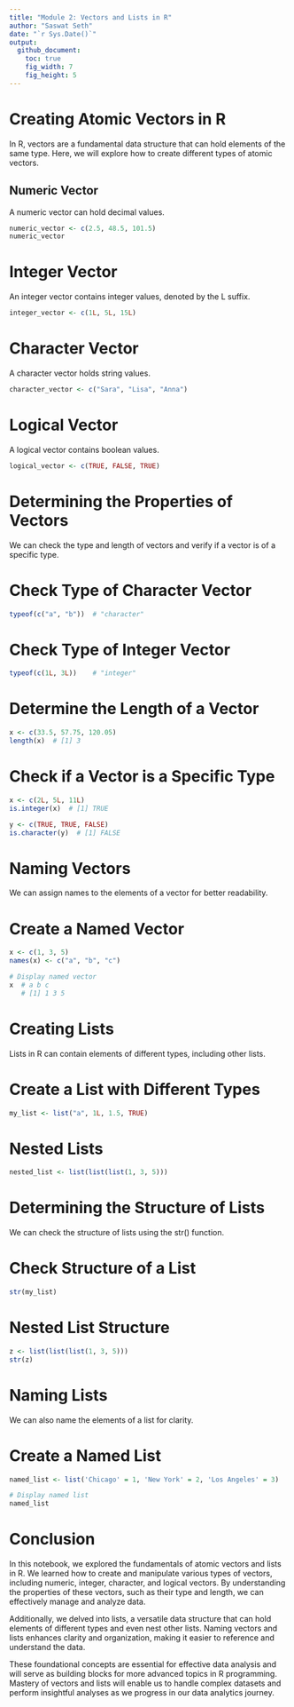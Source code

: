```yaml
---
title: "Module 2: Vectors and Lists in R"
author: "Saswat Seth"
date: "`r Sys.Date()`"
output: 
  github_document:
    toc: true
    fig_width: 7
    fig_height: 5
---
```


 

# Creating Atomic Vectors in R

In R, vectors are a fundamental data structure that can hold elements of the same type. Here, we will explore how to create different types of atomic vectors.

## Numeric Vector

A numeric vector can hold decimal values.

```r
numeric_vector <- c(2.5, 48.5, 101.5)
numeric_vector
```

# Integer Vector

An integer vector contains integer values, denoted by the L suffix.

```r
integer_vector <- c(1L, 5L, 15L)
```

# Character Vector

A character vector holds string values.

```r
character_vector <- c("Sara", "Lisa", "Anna")
```

# Logical Vector

A logical vector contains boolean values.

```r
logical_vector <- c(TRUE, FALSE, TRUE)
```

# Determining the Properties of Vectors

We can check the type and length of vectors and verify if a vector is of a specific type.

# Check Type of Character Vector

```r
typeof(c("a", "b"))  # "character"
```

# Check Type of Integer Vector

```r
typeof(c(1L, 3L))    # "integer"
```

# Determine the Length of a Vector

```r
x <- c(33.5, 57.75, 120.05)
length(x)  # [1] 3
```

# Check if a Vector is a Specific Type

```r
x <- c(2L, 5L, 11L)
is.integer(x)  # [1] TRUE

y <- c(TRUE, TRUE, FALSE)
is.character(y)  # [1] FALSE
```

# Naming Vectors

We can assign names to the elements of a vector for better readability.

# Create a Named Vector

```r
x <- c(1, 3, 5)
names(x) <- c("a", "b", "c")

# Display named vector
x  # a b c 
   # [1] 1 3 5
```

# Creating Lists

Lists in R can contain elements of different types, including other lists.

# Create a List with Different Types

```r
my_list <- list("a", 1L, 1.5, TRUE)
```

# Nested Lists

```r
nested_list <- list(list(list(1, 3, 5)))
```

# Determining the Structure of Lists

We can check the structure of lists using the str() function.

# Check Structure of a List

```r
str(my_list)
```

# Nested List Structure

```r
z <- list(list(list(1, 3, 5)))
str(z)
```

# Naming Lists

We can also name the elements of a list for clarity.

# Create a Named List

```r
named_list <- list('Chicago' = 1, 'New York' = 2, 'Los Angeles' = 3)

# Display named list
named_list
```

# Conclusion

In this notebook, we explored the fundamentals of atomic vectors and lists in R. We learned how to create and manipulate various types of vectors, including numeric, integer, character, and logical vectors. By understanding the properties of these vectors, such as their type and length, we can effectively manage and analyze data.

Additionally, we delved into lists, a versatile data structure that can hold elements of different types and even nest other lists. Naming vectors and lists enhances clarity and organization, making it easier to reference and understand the data.

These foundational concepts are essential for effective data analysis and will serve as building blocks for more advanced topics in R programming. Mastery of vectors and lists will enable us to handle complex datasets and perform insightful analyses as we progress in our data analytics journey.

